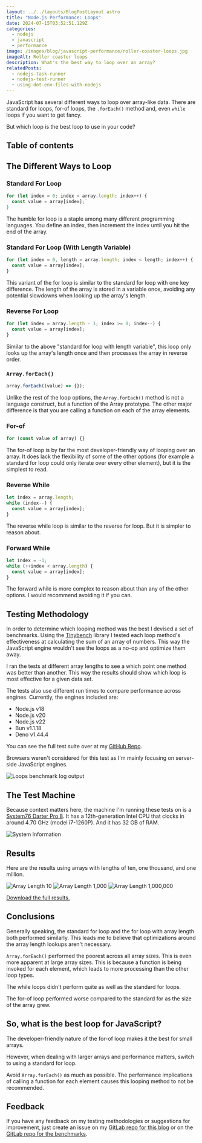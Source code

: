 ```yaml
---
layout: ../../layouts/BlogPostLayout.astro
title: "Node.js Performance: Loops"
date: 2024-07-15T03:52:51.129Z
categories:
  - nodejs
  - javascript
  - performance
image: /images/blog/javascript-performance/roller-coaster-loops.jpg
imageAlt: Roller coaster loops
description: What's the best way to loop over an array?
relatedPosts:
  - nodejs-task-runner
  - nodejs-test-runner
  - using-dot-env-files-with-nodejs
---
```


JavaScript has several different ways to loop over array-like data. There are
standard for loops, for-of loops, the `.forEach()` method and, even `while` loops
if you want to get fancy.

But which loop is the best loop to use in your code?

## Table of contents

## The Different Ways to Loop

### Standard For Loop

```javascript
for (let index = 0; index < array.length; index++) {
  const value = array[index];`
}
```

The humble for loop is a staple among many different programming languages. You
define an index, then increment the index until you hit the end of the array.

### Standard For Loop (With Length Variable)

```javascript
for (let index = 0, length = array.length; index < length; index++) {
  const value = array[index];
}
```

This variant of the for loop is similar to the standard for loop with one key difference.
The length of the array is stored in a variable once, avoiding any potential
slowdowns when looking up the array's length.

### Reverse For Loop

```javascript
for (let index = array.length - 1; index >= 0; index--) {
  const value = array[index];
}
```

Similar to the above "standard for loop with length variable", this loop only
looks up the array's length once and then processes the array in reverse order.

### `Array.forEach()`

```javascript
array.forEach((value) => {});
```

Unlike the rest of the loop options, the `Array.forEach()` method is not a language
construct, but a function of the Array prototype. The other major difference is
that you are calling a function on each of the array elements.

### For-of

```javascript
for (const value of array) {}
```

The for-of loop is by far the most developer-friendly way of looping over an array.
It does lack the flexibility of some of the other options (for example a standard for
loop could only iterate over every other element), but it is the simplest to read.

### Reverse While

```javascript
let index = array.length;
while (index--) {
  const value = array[index];
}
```

The reverse while loop is similar to the reverse for loop. But it is simpler
to reason about.

### Forward While

```javascript
let index = -1;
while (++index < array.length) {
  const value = array[index];
}
```

The forward while is more complex to reason about than any of the other options.
I would recommend avoiding it if you can.

## Testing Methodology

In order to determine which looping method was the best I devised a set of benchmarks.
Using the [Tinybench](https://github.com/tinylibs/tinybench) library I tested
each loop method's effectiveness at calculating the sum of an array of numbers.
This way the JavaScript engine wouldn't see the loops as a no-op and optimize them
away.

I ran the tests at different array lengths to see a which point one method was better
than another. This way the results should show which loop is most effective for
a given data set.

The tests also use different run times to compare performance across engines.
Currently, the engines included are:

- Node.js v18
- Node.js v20
- Node.js v22
- Bun v1.1.18
- Deno v1.44.4

You can see the full test suite over at my [GitHub Repo](https://gitlab.com/bhdouglass/javascript-performance/-/blob/master/loops-tests.js).

Browsers weren't considered for this test as I'm mainly focusing on server-side
JavaScript engines.

![Loops benchmark log output](/images/blog/javascript-performance/loops-log-output.png)

## The Test Machine

Because context matters here, the machine I'm running these tests on is a
[System76 Darter Pro 8](/blog/system76-darter-pro-8). It has a 12th-generation
Intel CPU that clocks in around 4.70 GHz (model i7-1260P). And it has 32 GB of RAM.

![System Information](/images/blog/system-information.png)

## Results

Here are the results using arrays with lengths of ten, one thousand, and one million.

![Array Length 10](/images/blog/javascript-performance/loops-array-length-10.png)
![Array Length 1,000](/images/blog/javascript-performance/loops-array-length-1000.png)
![Array Length 1,000,000](/images/blog/javascript-performance/loops-array-length-1000000.png)

[Download the full results.](https://gitlab.com/bhdouglass/javascript-performance/-/blob/master/loops.ods)

## Conclusions

Generally speaking, the standard for loop and the for loop with array length both
performed similarly. This leads me to believe that optimizations around the array length
lookups aren't necessary.

`Array.forEach()` performed the poorest across all array sizes. This is even more
apparent at large array sizes. This is because a function is being
invoked for each element, which leads to more processing than the other loop types.

The while loops didn't perform quite as well as the standard for loops.

The for-of loop performed worse compared to the standard for as the size of the array grew.

## So, what is the best loop for JavaScript?

The developer-friendly nature of the for-of loop makes it the best for small arrays.

However, when dealing with larger arrays and performance matters, switch to using
a standard for loop.

Avoid `Array.forEach()` as much as possible. The performance implications of calling
a function for each element causes this looping method to not be recommended.

## Feedback

If you have any feedback on my testing methodologies or suggestions for improvement,
just create an issue on my [GitLab repo for this blog](https://gitlab.com/bhdouglass/bhdouglass-com/-/issues/new)
or on the [GitLab repo for the benchmarks](https://gitlab.com/bhdouglass/javascript-performance/-/issues/new).
